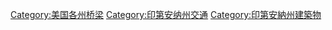 [[Category:美国各州桥梁|Category:美国各州桥梁]]
[[Category:印第安纳州交通|Category:印第安纳州交通]]
[[Category:印第安納州建築物|Category:印第安納州建築物]]